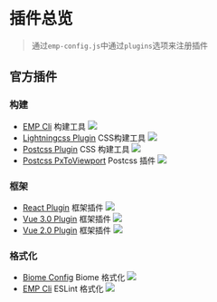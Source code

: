 # 插件总览
> 通过`emp-config.js`中通过`plugins`选项来注册插件

## 官方插件

### 构建
+ [EMP Cli](https://www.npmjs.com/package/@empjs/cli) 构建工具 <img className="inline-block" src="https://img.shields.io/npm/v/@empjs/cli.svg?label=@empjs/cli"/>
+ [Lightningcss Plugin](https://www.npmjs.com/package/@empjs/plugin-lightningcss) CSS构建工具 <img className="inline-block" src="https://img.shields.io/npm/v/@empjs/plugin-lightningcss.svg?label=@empjs/plugin-lightningcss"/>
+ [Postcss Plugin](https://www.npmjs.com/package/@empjs/plugin-postcss) CSS 构建工具 <img className="inline-block" src="https://img.shields.io/npm/v/@empjs/plugin-postcss.svg?label=@empjs/plugin-postcss"/>
+ [Postcss PxToViewport](https://www.npmjs.com/package/@empjs/postcss-px-to-viewport) Postcss 插件 <img className="inline-block" src="https://img.shields.io/npm/v/@empjs/postcss-px-to-viewport.svg?label=@empjs/postcss-px-to-viewport"/>

### 框架
+ [React Plugin](https://www.npmjs.com/package/@empjs/plugin-react) 框架插件 <img className="inline-block" src="https://img.shields.io/npm/v/@empjs/plugin-react.svg?label=@empjs/plugin-react"/>
+ [Vue 3.0 Plugin](https://www.npmjs.com/package/@empjs/plugin-vue3) 框架插件 <img className="inline-block" src="https://img.shields.io/npm/v/@empjs/plugin-vue3.svg?label=@empjs/plugin-vue3"/>
+ [Vue 2.0 Plugin](https://www.npmjs.com/package/@empjs/plugin-vue2) 框架插件 <img className="inline-block" src="https://img.shields.io/npm/v/@empjs/plugin-vue2.svg?label=@empjs/plugin-vue2"/>

### 格式化
+ [Biome Config](https://www.npmjs.com/package/@empjs/biome-config) Biome 格式化 <img className="inline-block" src="https://img.shields.io/npm/v/@empjs/biome-config.svg?label=@empjs/biome-config"/>
+ [EMP Cli](https://www.npmjs.com/package/@empjs/eslint-config-react) ESLint 格式化 <img className="inline-block" src="https://img.shields.io/npm/v/@empjs/eslint-config-react.svg?label=@empjs/eslint-config-react"/>


